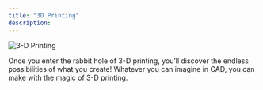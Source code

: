 ```yaml
---
title: "3D Printing"
description:
---
```


![3-D Printing](/images/3d_printing/fdm_art.gif)

<Note>
Once you enter the rabbit hole of 3-D printing, you’ll discover the endless possibilities of what you create! Whatever you can imagine in CAD, you can make with the magic of 3-D printing.
</Note>